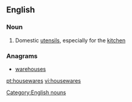 ==English==

===Noun===
{{en-noun|?}}

# {{context|North America|lang=en}} Domestic [[utensils]], especially for the [[kitchen]]

===Anagrams===
* [[warehouses#English|warehouses]]

[[Category:English nouns]]

[[pt:housewares]]
[[vi:housewares]]